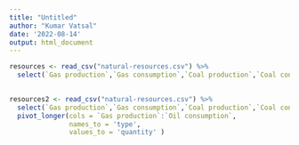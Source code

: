 ```yaml
---
title: "Untitled"
author: "Kumar Vatsal"
date: '2022-08-14'
output: html_document
---
```


```r
resources <- read_csv("natural-resources.csv") %>%
  select(`Gas production`,`Gas consumption`,`Coal production`,`Coal consumption`,`Oil production`,`Oil consumption`,`Entity`,`Year`,`Gas reserves`,`Oil reserves`,`Coal reserves`)
 

resources2 <- read_csv("natural-resources.csv") %>%
  select(`Gas production`,`Gas consumption`,`Coal production`,`Coal consumption`,`Oil production`,`Oil consumption`,`Entity`,`Year`,`Gas reserves`,`Oil reserves`,`Coal reserves`) %>% 
  pivot_longer(cols = `Gas production`:`Oil consumption`,
               names_to = 'type',
               values_to = 'quantity' )


  
```






